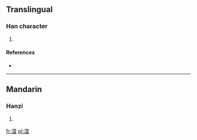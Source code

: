 ==Translingual==

===Han character===
{{Han char|rn=85|rad=水|as=13|sn=16|four=3916<sub>6</sub>|canj=水火月田 (EFBW)}}

# {{defn|Han|sort=水13}}

====References====
* {{Han ref|kx=0652.420|dkj=18381|hdz=31755.060|uh=6FA2|ud=28578|bh=EA40|bd=59968}}

----

==Mandarin==

===Hanzi===
{{cmn-hanzi|pin=[[dāng]] ([[dang1]]), [[guǎn]] ([[guan3]]), [[huàn]] ([[huan4]])|wg=tang<sup>1</sup>, kuan<sup>3</sup>, huan<sup>4</sup>}}

# {{defn|Mandarin|sort=水13}}

[[fr:澢]]
[[pl:澢]]